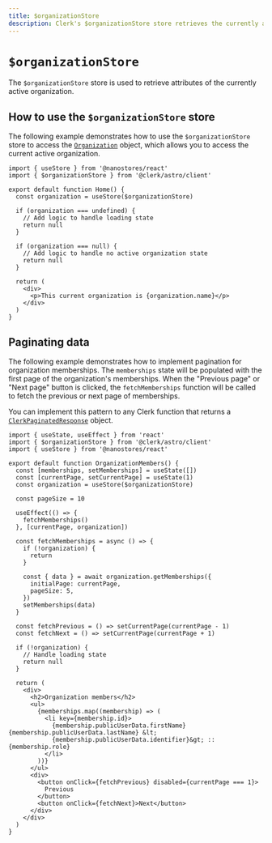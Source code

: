 ```yaml
---
title: $organizationStore
description: Clerk's $organizationStore store retrieves the currently active organization.
---
```


# `$organizationStore`

The `$organizationStore` store is used to retrieve attributes of the currently active organization.

## How to use the `$organizationStore` store

The following example demonstrates how to use the `$organizationStore` store to access the [`Organization`](https://clerk.com/docs/references/javascript/organization/organization) object, which allows you to access the current active organization.

```tsx {{ filename: 'session.tsx' }}
import { useStore } from '@nanostores/react'
import { $organizationStore } from '@clerk/astro/client'

export default function Home() {
  const organization = useStore($organizationStore)

  if (organization === undefined) {
    // Add logic to handle loading state
    return null
  }

  if (organization === null) {
    // Add logic to handle no active organization state
    return null
  }

  return (
    <div>
      <p>This current organization is {organization.name}</p>
    </div>
  )
}
```

## Paginating data

The following example demonstrates how to implement pagination for organization memberships. The `memberships` state will be populated with the first page of the organization's memberships. When the "Previous page" or "Next page" button is clicked, the `fetchMemberships` function will be called to fetch the previous or next page of memberships.

You can implement this pattern to any Clerk function that returns a [`ClerkPaginatedResponse`](https://clerk.com/docs/references/javascript/types/clerk-paginated-response#clerk-paginated-response) object.

```tsx {{ filename: 'organization-members.tsx' }}
import { useState, useEffect } from 'react'
import { $organizationStore } from '@clerk/astro/client'
import { useStore } from '@nanostores/react'

export default function OrganizationMembers() {
  const [memberships, setMemberships] = useState([])
  const [currentPage, setCurrentPage] = useState(1)
  const organization = useStore($organizationStore)

  const pageSize = 10

  useEffect(() => {
    fetchMemberships()
  }, [currentPage, organization])

  const fetchMemberships = async () => {
    if (!organization) {
      return
    }

    const { data } = await organization.getMemberships({
      initialPage: currentPage,
      pageSize: 5,
    })
    setMemberships(data)
  }

  const fetchPrevious = () => setCurrentPage(currentPage - 1)
  const fetchNext = () => setCurrentPage(currentPage + 1)

  if (!organization) {
    // Handle loading state
    return null
  }

  return (
    <div>
      <h2>Organization members</h2>
      <ul>
        {memberships.map((membership) => (
          <li key={membership.id}>
            {membership.publicUserData.firstName} {membership.publicUserData.lastName} &lt;
            {membership.publicUserData.identifier}&gt; :: {membership.role}
          </li>
        ))}
      </ul>
      <div>
        <button onClick={fetchPrevious} disabled={currentPage === 1}>
          Previous
        </button>
        <button onClick={fetchNext}>Next</button>
      </div>
    </div>
  )
}
```
